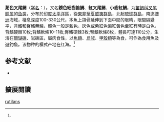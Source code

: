{{Speciesbox
| status = NE
| status_system = IUCN3.1
| genus = Aphareus
| species = rutilans
| authority = ([[乔治·居维叶|Cuvier]], 1830)<ref name='id7415'>{{cite web| url =http://www.bioinfo.cn/db05/BjdwSpecies.php?action=view&id=7415| title =莠色叉尾鲷| work =《中国动物物种编目数据库》| publisher =中国科学院微生物研究所| author =中国科学院动物研究所| accessdate =2009-04-16| deadurl =yes| archiveurl =https://web.archive.org/web/20160305042449/http://www.bioinfo.cn/db05/BjdwSpecies.php?action=view&id=7415| archivedate =2016-03-05}}</ref>
| synonyms = *''Aphareus rutlans''<br /><small>Cuvier, 1830</small>
*''Aphareus thompsoni''<br /><small>Fowler, 1923</small>
}}

'''莠色叉尾鲷'''（[[学名|学名]]：{{lang|la|''Aphareus rutilans''}}），又名'''銹色細齒笛鯛'''、'''紅叉尾鯛'''、'''小齒紅鯛'''，为[[笛鲷科|笛鲷科]][[叉尾鲷属|叉尾鲷属]]的[[鱼类|鱼类]]，分布於[[印度|印度]][[太平洋|太平洋]]區，從[[東非|東非]]至[[夏威夷群島|夏威夷群島]]，北起[[琉球群島|琉球群島]]，南迄[[澳洲|澳洲]]海域，棲息深度100-330公尺，本魚上頜骨延伸到下面中間的眼睛，眼間隔變平，背鰭和臀鰭無鱗，體色一般是藍色，灰色或紫紅色偏紅黃色至紅有時是白色，背鰭硬棘10枚;背鰭軟條10-11枚;臀鰭硬棘3枚;臀鰭軟條8枚，體長可達110公分，生活在[[珊瑚礁|珊瑚礁]]、岩礁區，屬肉食性，以[[魚類|魚類]]、[[烏賊|烏賊]]、[[甲殼類|甲殼類]]等為食，可作為食用魚及遊釣魚。该物种的模式产地在红海。<ref name='id7415'/>

== 参考文献 ==
{{reflist}}
*{{FishBase_species|genus=Aphareus|species=rutilans|year=2012|month=11}}

== 擴展閱讀 ==
{{refbegin}}
{{wikispecies-inline|Aphareus rutilans|紅叉尾鯛}}
{{refend}}
{{Taxonbar|from=Q2279052}}

[[Category:叉尾鲷属|rutilans]]


{{鱸形目小作品}}